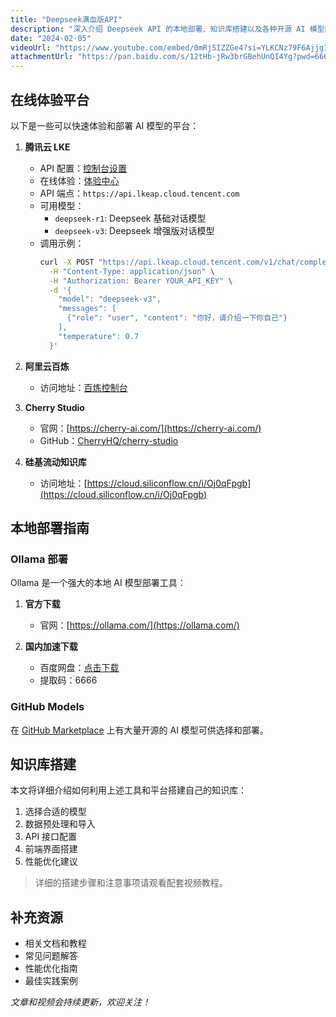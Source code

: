 ```yaml
---
title: "Deepseek满血版API"
description: "深入介绍 Deepseek API 的本地部署、知识库搭建以及各种开源 AI 模型的使用方法"
date: "2024-02-05"
videoUrl: "https://www.youtube.com/embed/0mRjSIZZGe4?si=YLKCNz79F6AjjgIK"
attachmentUrl: "https://pan.baidu.com/s/12tHb-jRw3brGBehUnQI4Yg?pwd=6666"
---
```


## 在线体验平台

以下是一些可以快速体验和部署 AI 模型的平台：

1. **腾讯云 LKE**
   - API 配置：[控制台设置](https://console.cloud.tencent.com/lkeap/settings)
   - 在线体验：[体验中心](https://lke.cloud.tencent.com/lke#/experience-center/home?origin=knowledge_engine)
   - API 端点：`https://api.lkeap.cloud.tencent.com`
   - 可用模型：
     - `deepseek-r1`: Deepseek 基础对话模型
     - `deepseek-v3`: Deepseek 增强版对话模型
   - 调用示例：
     ```bash
     curl -X POST "https://api.lkeap.cloud.tencent.com/v1/chat/completions" \
       -H "Content-Type: application/json" \
       -H "Authorization: Bearer YOUR_API_KEY" \
       -d '{
         "model": "deepseek-v3",
         "messages": [
           {"role": "user", "content": "你好，请介绍一下你自己"}
         ],
         "temperature": 0.7
       }'
     ```

2. **阿里云百炼**
   - 访问地址：[百炼控制台](https://bailian.console.aliyun.com/#/home)

3. **Cherry Studio**
   - 官网：[https://cherry-ai.com/](https://cherry-ai.com/)
   - GitHub：[CherryHQ/cherry-studio](https://github.com/CherryHQ/cherry-studio)

4. **硅基流动知识库**
   - 访问地址：[https://cloud.siliconflow.cn/i/Oj0qFpgb](https://cloud.siliconflow.cn/i/Oj0qFpgb)

## 本地部署指南

### Ollama 部署

Ollama 是一个强大的本地 AI 模型部署工具：

1. **官方下载**
   - 官网：[https://ollama.com/](https://ollama.com/)

2. **国内加速下载**
   - 百度网盘：[点击下载](https://pan.baidu.com/s/12tHb-jRw3brGBehUnQI4Yg?pwd=6666)
   - 提取码：6666

### GitHub Models

在 [GitHub Marketplace](https://github.com/marketplace?type=models) 上有大量开源的 AI 模型可供选择和部署。

## 知识库搭建

本文将详细介绍如何利用上述工具和平台搭建自己的知识库：

1. 选择合适的模型
2. 数据预处理和导入
3. API 接口配置
4. 前端界面搭建
5. 性能优化建议

> 详细的搭建步骤和注意事项请观看配套视频教程。

## 补充资源

- 相关文档和教程
- 常见问题解答
- 性能优化指南
- 最佳实践案例

*文章和视频会持续更新，欢迎关注！*

